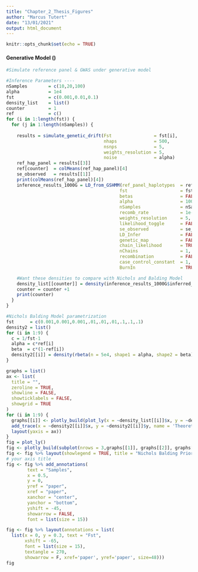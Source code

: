 ```yaml
---
title: "Chapter_2_Thesis_Figures"
author: "Marcus Tutert"
date: "13/01/2021"
output: html_document
---
```


```r
knitr::opts_chunk$set(echo = TRUE)
```


#### Generative Model ()
```r
#Simulate reference panel & GWAS under generative model

#Inference Parameters ----
nSamples        = c(10,20,100)
alpha           = 1e4
fst             = c(0.001,0.01,0.1)
density_list    = list()
counter         = 1
ref             = c()
for (i in 1:length(fst)) {
  for (j in 1:length(nSamples)) {
    
    results = simulate_genetic_drift(Fst                = fst[i],
                                     nhaps              = 500,
                                     nsnps              = 5,
                                     weights_resolution = 5,
                                     noise              = alpha)
    ref_hap_panel = results[[3]] 
    ref[counter]  = colMeans(ref_hap_panel)[4]
    se_observed   = results[[1]]
    print(colMeans(ref_hap_panel)[4])
    inference_results_1000G = LD_from_GSHMM(ref_panel_haplotypes  = ref_hap_panel,
                                           fst                    = fst[i],
                                           betas                  = FALSE,
                                           alpha                  = 100,
                                           nSamples               = nSamples[j],
                                           recomb_rate            = 1e-300,
                                           weights_resolution     = 5,
                                           likelihood_toggle      = FALSE,
                                           se_observed            = se_observed,
                                           LD_Infer               = FALSE,
                                           genetic_map            = FALSE,
                                           chain_likelihood       = TRUE,
                                           nChains                = 1,
                                           recombination          = FALSE,
                                           case_control_constant  = 1,
                                           BurnIn                 = TRUE)

    #Want these densities to compare with Nichols and Balding Model
    density_list[[counter]] = density(inference_results_1000G$inferred_af_given_weights[4,]) #Empirical Density
    counter = counter +1
    print(counter)
  }
}

#Nichols Balding Model parametrization
fst      = c(0.001,0.001,0.001,.01,.01,.01,.1,.1,.1)
density2 = list()
for (i in 1:9) {
  c = 1/fst-1
  alpha = c*ref[i]
  beta  = c*(1-ref[i])
  density2[[i]] = density(rbeta(n = 5e4, shape1 = alpha, shape2 = beta)) #N-B Density
}

graphs = list()
ax <- list(
  title = "",
  zeroline = TRUE,
  showline = FALSE,
  showticklabels = FALSE,
  showgrid = TRUE
)
for (i in 1:9) {
  graphs[[i]] <- plotly_build(plot_ly(x = ~density_list[[i]]$x, y = ~density_list[[i]]$y, type = 'scatter', mode = 'none', name = 'Empirical Density', fill = 'tozeroy', fillcolor = 'rgba(168, 216, 234, 0.5)') %>%
  add_trace(x = ~density2[[i]]$x, y = ~density2[[i]]$y, name = 'Theoretical Density',  type = 'scatter', mode = 'none', fill = 'tozeroy',fillcolor = 'rgba(255, 212, 96, 0.5)')%>%
  layout(yaxis = ax))
}
fig = plot_ly()
fig <- plotly_build(subplot(nrows = 3,graphs[[1]], graphs[[2]], graphs[[3]], graphs[[4]], graphs[[5]], graphs[[6]], graphs[[7]], graphs[[8]], graphs[[9]]))
fig <- fig %>% layout(showlegend = TRUE, title = "Nichols Balding Prior Recovery")
# your axis title
fig <- fig %>% add_annotations(
        text = "Samples",
        x = 0.5,
        y = 0,
        yref = "paper",
        xref = "paper",
        xanchor = "center",
        yanchor = "bottom",
        yshift = -45,
        showarrow = FALSE,
        font = list(size = 15)) 

fig <- fig %>% layout(annotations = list(
  list(x = 0, y = 0.3, text = "Fst",
       xshift = -65,
       font = list(size = 15),
       textangle = 270,
       showarrow = F, xref='paper', yref='paper', size=48)))
fig
```
